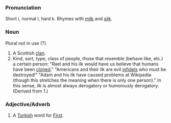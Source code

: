 ===Pronunciation===
Short i, normal l, hard k. Rhymes with [[milk]] and [[silk]].
===Noun===
Plural not in use (?).
# A Scottish [[clan]].
# Kind, sort, type, class of people, those that resemble (behave like, etc.) a certain person: "Rael and his ilk would have us believe that humans have been [[clone]]d." "Americans and their ilk are evil [[infidel]]s who must be destroyed!" "Adam and his ilk have caused problems at Wikipedia (though this stretches the meaning when there is only one person)." In this sense, ''ilk'' is almost always derogatory or humorously derogatory. (Derived from 1.)

===Adjective/Adverb===
# A [[Turkish]] word for [[First]].